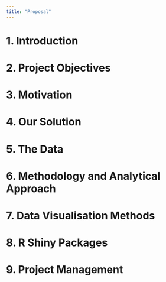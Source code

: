 ```yaml
---
title: "Proposal"
---
```


# 1. Introduction

# 2. Project Objectives

# 3. Motivation

# **4. Our Solution**

# **5. The Data**

# **6. Methodology and Analytical Approach**

# **7. Data Visualisation Methods**

# **8. R Shiny Packages**

# **9. Project Management**

# 
